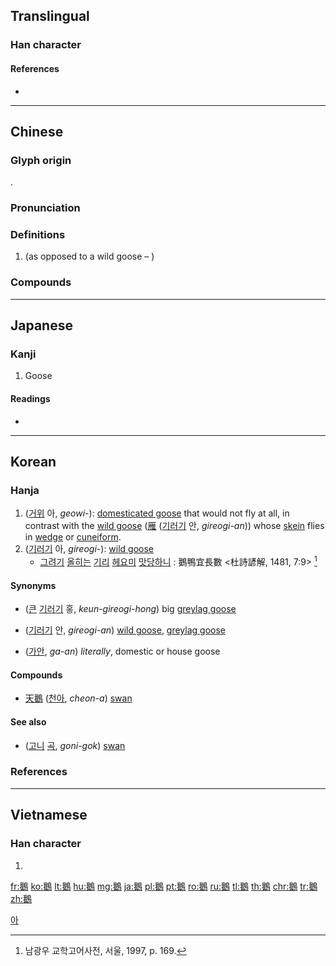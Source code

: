 {{character info/new}}
{{also|鹅}}
==Translingual==

===Han character===
{{Han char|rn=196|rad=鳥|as=07|sn=18|four=27527|canj=HIHAF|ids=⿰我鳥}}

====References====
* {{Han ref|kx=1490.310|dkj=46954|dj=2021.190|hdz=74635.100|uh=9D5D|ud=40285|bh=C35A|bd=50010}}

----

==Chinese==
{{zh-forms|s=鹅|alt=鵞,䳗,䳘,𨿍}}

===Glyph origin===
{{Han etym}}
{{Han compound|我|鳥|ls=psc|c1=p|c2=s}}.

===Pronunciation===
{{zh-pron
|m=é
|c=ngo4,ngo4-2
|h=pfs=ngò
|md=ngiè/ngò̤
|md_note=ngiè - vernacular; ngò̤ - literary
|mn=xm,zz,kh,tn,yl,tc:gô/xm,qz,zz,tp,lk,sx,km,mg,hc:giâ/qz,tw:ngô͘
|mn_note=Mainland: giâ - vernacular; gô/ngô͘ - literary
Taiwan: gô/giâ - vernacular; ngô͘ - literary
|w=3ngu
|mc=y
|oc=y
|cat=n
}}

===Definitions===
{{zh-hanzi}}

# {{w|domesticated goose}} (as opposed to a wild goose – {{zh-l|雁}})

===Compounds===
{{zh-der|天鵝湖|天鵝絨|天鵝星座|塘鵝|屏鵝公路|千里鵝毛|天鵝|天鵝肉|企鵝|搖鵝毛扇|沒頭鵝|水淨鵝飛|白鵝|水盡鵝飛|蔞鵝|鵝掌風|雞吵鵝鬥|鵝準|鵝項椅|鵝脂|鵝蛋臉兒|頭鵝|鵝行鴨步|鵝掌草|鵝群帖|鵝眼錢|鵝黃色|鵝黃|鵝鸛|鵝鑾鼻|鵝觀草|鵝翎扇|鵝絨|鵝素|鵝湖|鵝池|鵝毛被|鵝毛扇|鵝梨|鵝卵石|鴨步鵝行|黃庭換鵝|鵝絨白|鵝黃酒|鵝掌|雞爭鵝鬥|鵝口瘡|鵝毛雪|鵝毛}}

----

==Japanese==

===Kanji===
{{ja-kanji|grade=|rs=鳥07}}

# {{lb|ja|obsolete}} Goose

====Readings====
* {{ja-readings|goon=[[が]] (ga)|kanon=[[が]] (ga)}}

----

==Korean==

===Hanja===
{{ko-hanja|hangeul=아|eumhun=|rv=a|mr=a|y=a}}

# ([[거위]] 아, ''geowi-''): [[w:Domesticated goose|domesticated goose]] that would not fly at all, in contrast with the [[wild goose]] ([[雁]] ([[기러기]] 안, ''gireogi-an'')) whose [[skein]] flies in [[wedge]] or [[cuneiform]].
# ([[기러기]] 아, ''gireogi-''): [[wild goose]]
#* [[기러기|그려기]] [[오리|올히]]는 [[길다|기리]] [[헤아리다|헤요미]] [[마땅하다|맛당하니]] : 鵝鴨宜長數 &lt;杜詩諺解, 1481, 7:9&gt; <ref>남광우 교학고어사전, 서울, 1997, p. 169.</ref>

====Synonyms====
* {{l|ko|鴻}} ([[큰]] [[기러기]] 홍, ''keun-gireogi-hong'') big [[greylag goose]]
* {{l|ko|雁}} ([[기러기]] 안, ''gireogi-an'') [[wild goose]], [[greylag goose]]
* {{l|ko|家雁}} ([[가안]], ''ga-an'') ''literally'', domestic or house goose

====Compounds====
* [[天鵝]] ([[천아]], ''cheon-a'') [[swan]]

====See also====
* {{l|ko|鵠}} ([[고니]] [[곡]], ''goni-gok'') [[swan]]

===References===
<references />

[[Category:Hanja readings|아]]

----

==Vietnamese==

===Han character===
{{vi-hantu|[[nga]], [[ngỗng]], [[ngổng]]|rs=鳥07}}

# {{defn|lang=vi|sort=鳥07}}

[[fr:鵝]]
[[ko:鵝]]
[[lt:鵝]]
[[hu:鵝]]
[[mg:鵝]]
[[ja:鵝]]
[[pl:鵝]]
[[pt:鵝]]
[[ro:鵝]]
[[ru:鵝]]
[[tl:鵝]]
[[th:鵝]]
[[chr:鵝]]
[[tr:鵝]]
[[zh:鵝]]